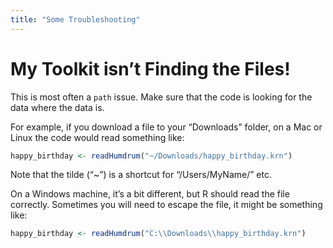 ```yaml
---
title: "Some Troubleshooting"
---
```


# My Toolkit isn't Finding the Files!

This is most often a `path` issue. Make sure that the code is looking for the data where the data is. 

For example, if you download a file to your "Downloads" folder, on a Mac or Linux the code would read something like:

```r
happy_birthday <- readHumdrum("~/Downloads/happy_birthday.krn")
```

Note that the tilde ("~") is a shortcut for "/Users/MyName/" etc. 

On a Windows machine, it's a bit different, but R should read the file correctly. Sometimes you will need to escape the file, it might be something like:

```r
happy_birthday <- readHumdrum("C:\\Downloads\\happy_birthday.krn")
```

